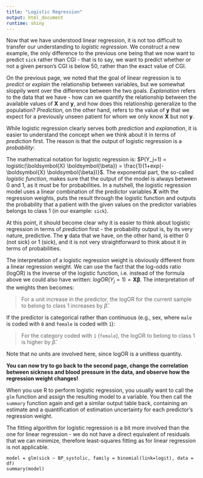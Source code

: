 ---
title: "Logistic Regression"
output: html_document
runtime: shiny
---


Now that we have understood linear regression, it is not too difficult to transfer our understanding to *logistic regression*. We construct a new example, the only difference to the previous one being that we now want to predict `sick` rather than CGI - that is to say, we want to predict whether or not a given person's CGI is below 50, rather than the exact value of CGI.

On the previous page, we noted that the goal of linear regression is to *predict* or *explain* the relationship between variables, but we somewhat sloppily went over the difference between the two goals. *Explanation* refers to the data that we have - how can we quantify the relationship between the available values of **X** and **y**, and how does this relationship generalize to the population? *Prediction*, on the other hand, refers to the value of **y** that we expect for a previously unseen patient for whom we only know **X** but not **y**.

While logistic regression clearly serves both *prediction* and *explanation*, it is easier to understand the concept when we think about it in terms of *prediction* first. The reason is that the output of logistic regression is a *probability*:

The mathematical notation for logistic regression is: $P(Y_j=1) = logistic(\boldsymbol{X} \boldsymbol{\beta}) = \frac{1}{1+exp(-\boldsymbol{X} \boldsymbol{\beta})}$. The exponential part, the so-called *logistic function*, makes sure that the output of the model is always between 0 and 1, as it must be for probabilities. In a nutshell, the logistic regression model uses a linear combination of the predictor variables **X** with the regression weights, puts the result through the logistic function and outputs the probability that a patient with the given values on the predictor variables belongs to class 1 (in our example: `sick`). 

At this point, it should become clear why it is easier to think about logistic regression in terms of *prediction* first - the probability output is, by its very nature, predictive. The **y** data that we have, on the other hand, is either 0 (not sick) or 1 (sick), and it is not very straightforward to think about it in terms of probabilities.

The interpretation of a logistic regression weight is obviously different from a linear regression weight. We can use the fact that the log-odds ratio (logOR) is the inverse of the logistic function, i.e. instead of the formula above we could also have written: $logOR(Y_j=1) = \boldsymbol{X} \boldsymbol{\beta}$. The interpretation of the weights then becomes:

> For a unit increase in the predictor, the logOR for the current sample to belong to class 1 increases by ${\hat{\beta}}$.

If the predictor is categorical rather than continuous (e.g., sex, where `male` is coded with `0` and `female` is coded with `1`):

> For the category coded with `1` (`female`), the logOR to belong to class 1 is higher by ${\hat{\beta}}$.

Note that no units are involved here, since logOR is a unitless quantity.


**You can now try to go back to the second page, change the correlation between sickness and blood pressure in the data, and observe how the regression weight changes!**

When you use R to perform logistic regression, you usually want to call the `glm` function and assign the resulting model to a variable. You then call the `summary` function again and get a similar output table back, containing an estimate and a quantification of estimation uncertainty for each predictor's regression weight.

The fitting algorithm for logistic regression is a bit more involved than the one for linear regression - we do not have a direct equivalent of residuals that we can minimize, therefore least-squares fitting as for linear regression is not applicable.

```
model = glm(sick ~ BP_systolic, family = binomial(link=logit), data = df)
summary(model)
```
